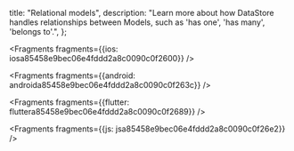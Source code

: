   title: "Relational models",
  description:
    "Learn more about how DataStore handles relationships between Models, such as 'has one', 'has many', 'belongs to'.",
};


<Fragments fragments={{ios: iosa85458e9bec06e4fddd2a8c0090c0f2600}} />


<Fragments fragments={{android: androida85458e9bec06e4fddd2a8c0090c0f263c}} />


<Fragments fragments={{flutter: fluttera85458e9bec06e4fddd2a8c0090c0f2689}} />


<Fragments fragments={{js: jsa85458e9bec06e4fddd2a8c0090c0f26e2}} />
